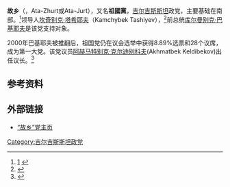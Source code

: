 {{Infobox political party
|party_name = 故乡<br>Ата-журт
|logo = 
|colorcode = #0000FF
|leader =  
|chairman = [[坎奇别克·塔希耶夫|坎奇别克·塔希耶夫]]
|secretary = 
|ppchairman = 
|foundation = 2004年12月9日{{Fact|date=December 2013}}
|dissolution = 
|headquarters = 比什凯克
|ideology = [[柯尔克孜族|柯尔克孜]][[民族主义|民族主义]]<br/>[[民族保守主义|民族保守主义]]<br/>[[民粹主義|民粹主義]]
|international = 
|colours = 
|position = [[右翼|右翼]]{{Fact|date=December 2013}}
|alliance = 
|symbol = 
|website = http://www.atajurt.kg/
|country = 吉尔吉斯斯坦
|seats1_title = [[最高议会_(吉尔吉斯斯坦)|最高议会]]
|seats1 = {{Infobox political party/seats|28|120|hex=#0000FF}} 
}}
'''故乡'''（{{lang-ky|Ата-журт}}，Ata-Zhurt或Ata-Jurt），又名'''祖國黨'''，[[吉尔吉斯斯坦|吉尔吉斯斯坦]]政党，主要基础在南部。<ref name="afp">[http://www.google.com/hostednews/ap/article/ALeqM5gi1fZ0OnsCbb1PzbsfF8BOad4PZQD9IMAS7O0?docId=D9IMAS7O0] {{dead link|date=December 2010}}</ref>领导人[[坎奇别克·塔希耶夫|坎奇别克·塔希耶夫]]（Kamchybek Tashiyev），<ref>{{Cite web |url=http://english.people.com.cn/90001/90777/90851/7436595.html |title=存档副本 |accessdate=2014-04-14 |archive-date=2013-10-23 |archive-url=https://web.archive.org/web/20131023055147/http://english.people.com.cn/90001/90777/90851/7436595.html |dead-url=no }}</ref>前总统[[库尔曼别克·巴基耶夫|库尔曼别克·巴基耶夫]]是该党支持对象。

2000年巴基耶夫被推翻后，祖国党仍在议会选举中获得8.89%选票和28个议席，成为第一大党。该党议员[[阿赫马特别克·克尔迪别科夫|阿赫马特别克·克尔迪别科夫]](Akhmatbek Keldibekov)出任议长。<ref>{{Cite web |url=http://english.aljazeera.net/news/asia/2010/12/2010121717124592799.html |title=Kyrgyz pick PM, parliament speaker - Central & South Asia - Al Jazeera English<!-- Bot generated title --> |accessdate=2014-04-14 |archive-date=2011-10-29 |archive-url=https://web.archive.org/web/20111029020949/http://english.aljazeera.net/news/asia/2010/12/2010121717124592799.html |dead-url=no }}</ref>

==参考资料==
{{Reflist}}

==外部链接==
*[https://web.archive.org/web/20100926183324/http://www.atajurt.kg/ “故乡”党主页]


[[Category:吉尔吉斯斯坦政党|Category:吉尔吉斯斯坦政党]]